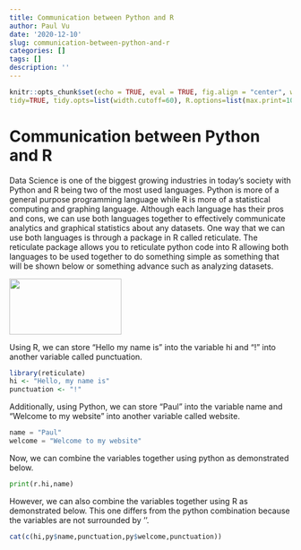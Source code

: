 ```yaml
---
title: Communication between Python and R
author: Paul Vu
date: '2020-12-10'
slug: communication-between-python-and-r
categories: []
tags: []
description: ''
---
```


```r
knitr::opts_chunk$set(echo = TRUE, eval = TRUE, fig.align = "center", warning = F, message = F,
tidy=TRUE, tidy.opts=list(width.cutoff=60), R.options=list(max.print=100))
```

# Communication between Python and R
Data Science is one of the biggest growing industries in today's society with Python and R being two of the most used languages. Python is more of a general purpose programming language while R is more of a statistical computing and graphing language. Although each language has their pros and cons, we can use both languages together to effectively communicate analytics and graphical statistics about any datasets. One way that we can use both languages is through a package in R called reticulate. The reticulate package allows you to reticulate python code into R allowing both languages to be used together to do something simple as something that will be shown below or something advance such as analyzing datasets.

![](/post/2020-12-10-communication-between-python-and-r_files/reticulated_python.png){width=200px height=100px}

Using R, we can store "Hello my name is" into the variable hi and "!" into another variable called punctuation. 
```R
library(reticulate)
hi <- "Hello, my name is"
punctuation <- "!"
```

Additionally, using Python, we can store "Paul" into the variable name and "Welcome to my website" into another variable called website. 
```python
name = "Paul"
welcome = "Welcome to my website"
```

Now, we can combine the variables together using python as demonstrated below.
```python
print(r.hi,name)
```

However, we can also combine the variables together using R as demonstrated below. This one differs from the python combination because the variables are not surrounded by ''.
```R
cat(c(hi,py$name,punctuation,py$welcome,punctuation))
```